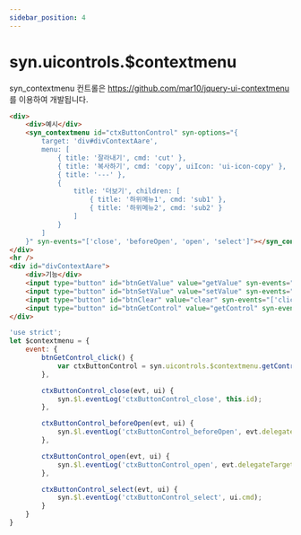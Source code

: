 ```yaml
---
sidebar_position: 4
---
```


# syn.uicontrols.$contextmenu

syn_contextmenu 컨트롤은 https://github.com/mar10/jquery-ui-contextmenu 를 이용하여 개발됩니다.

```html
<div>
    <div>예시</div>
    <syn_contextmenu id="ctxButtonControl" syn-options="{
        target: 'div#divContextAare',
        menu: [
            { title: '잘라내기', cmd: 'cut' },
            { title: '복사하기', cmd: 'copy', uiIcon: 'ui-icon-copy' },
            { title: '---' },
            {
                title: '더보기', children: [
                    { title: '하위메뉴1', cmd: 'sub1' },
                    { title: '하위메뉴2', cmd: 'sub2' }
                ]
            }
        ]
	}" syn-events="['close', 'beforeOpen', 'open', 'select']"></syn_contextmenu>
</div>
<hr />
<div id="divContextAare">
    <div>기능</div>
    <input type="button" id="btnGetValue" value="getValue" syn-events="['click']" />
    <input type="button" id="btnSetValue" value="setValue" syn-events="['click']" />
    <input type="button" id="btnClear" value="clear" syn-events="['click']" />
    <input type="button" id="btnGetControl" value="getControl" syn-events="['click']" />
</div>
```

```javascript
'use strict';
let $contextmenu = {
    event: {
        btnGetControl_click() {
            var ctxButtonControl = syn.uicontrols.$contextmenu.getControl('ctxButtonControl');
        },

        ctxButtonControl_close(evt, ui) {
            syn.$l.eventLog('ctxButtonControl_close', this.id);
        },

        ctxButtonControl_beforeOpen(evt, ui) {
            syn.$l.eventLog('ctxButtonControl_beforeOpen', evt.delegateTarget.id);
        },

        ctxButtonControl_open(evt, ui) {
            syn.$l.eventLog('ctxButtonControl_open', evt.delegateTarget.id);
        },

        ctxButtonControl_select(evt, ui) {
            syn.$l.eventLog('ctxButtonControl_select', ui.cmd);
        }
    }
}

```